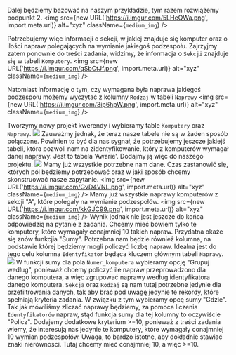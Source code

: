 Dalej będziemy bazować na naszym przykładzie, tym razem rozwiążemy podpunkt 2. 
<img src={new URL('https://i.imgur.com/5LHeQWa.png', import.meta.url)} alt="xyz" className={`medium_img`} />

Potrzebujemy więc informacji o sekcji, w jakiej znajduje się komputer oraz o ilości napraw polegających na wymianie jakiegoś podzespołu.
Zajrzyjmy zatem ponownie do treści zadania, widzimy, że informacja o `Sekcji` znajduje się w tabeli `Komputery`.
<img src={new URL('https://i.imgur.com/qSbCtJf.png', import.meta.url)} alt="xyz" className={`medium_img`} />

Natomiast informację o tym, czy wymagana była naprawa jakiegoś podzespołu możemy wyczytać z kolumny `Rodzaj` w tabeli `Naprawy`
<img src={new URL('https://i.imgur.com/3ip6hpW.png', import.meta.url)} alt="xyz" className={`medium_img`} />

Tworzymy nowy projekt kwerendy i wybieramy table `Komputery` oraz `Naprawy`.
![](https://i.imgur.com/bPKlIiJ.png)
Zauważmy jednak, że teraz nasze tabele nie są w żaden sposób połączone. Powinien to być dla nas sygnał, że potrzebujemy jeszcze jakiejś tabeli, która pozwoli nam na zidentyfikowanie, który z komputerów wymagał danej naprawy. Jest to tabela 'Awarie'. Dodajmy ją więc do naszego projektu.
![](https://i.imgur.com/cWPtOV7.png)
Mamy już wszystkie potrzebne nam dane. Czas zastanowić się, których pól będziemy potrzebować oraz w jaki sposób chcemy skonstruować nasze zapytanie.
<img src={new URL('https://i.imgur.com/GvD4VNL.png', import.meta.url)} alt="xyz" className={`medium_img`} />
Mamy już wszystkie naprawy komputerów z sekcji "A", które polegały na wymianie podzespołów.
<img src={new URL('https://i.imgur.com/kkGJC99.png', import.meta.url)} alt="xyz" className={`medium_img`} />
Wynik jednak nie jest jeszcze do końca odpowiedzią na pytanie z zadania. Chcemy mieć bowiem tylko te komputery, które wymagały conajmniej 10 takich napraw. Przydatna okaże się znów funkcjia "Sumy". Potrzebna nam będzie również kolumna, na podstawie której będziemy mogli policzyć liczbę napraw. Idealna jest do tego celu kolumna `Identyfikator` będąca kluczem głównym tabeli `Naprawy`.
![](https://i.imgur.com/q90aBSj.png)
W funkcji sumy dla pola `Numer_komputera` wybieramy opcję "Grupuj według", ponieważ chcemy policzyć ile napraw przeprowadzono dla danego komputera, a więc zgrupować naprawy według identyfikatora danego komputera. `Sekcja` oraz `Rodzaj` są nam tutaj potrzebne jedynie dla przefiltrowania danych, tak aby brać pod uwagę jedynie te rekordy, które spełniają kryteria zadania. W związku z tym wybieramy opcę sumy "Gdzie". Tak jak mówiliśmy zliczać naprawy będziemy, za pomoca liczenia `Identyfikatorów` napraw, stąd funkcja sumy dla tej kolumny to oczywiście "Policz". Dodajemy dodatkowe kryterium >=10, ponieważ z treści zadania wiemy, że interesują nas jedynie te komputery, które wymagały conajmniej 10 wymian podzespołów.
Uwaga, to bardzo istotne, aby dokładnie stawiać znaki nierówności. Tutaj chcemy mieć conajmniej 10, a więc >=10.


